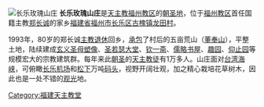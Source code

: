 [[File:玫瑰山庄.JPG|长乐玫瑰山庄]]
'''长乐玫瑰山庄'''是[[天主教福州教区|天主教福州教区]]的[[朝圣地|朝圣地]]，位于[[福州教区|福州教区]]首任国籍主教[[郑长诚|郑长诚]]的家乡[[福建省|福建省]][[福州市|福州市]][[长乐区|长乐区]][[古槐镇|古槐镇]][[龙田村|龙田村]]。

1993年，80岁的郑长诚[[主教|主教]][[退休|退休]]回乡，[[承包|承包]]了村后的五亩荒山（[[董奉山|董奉山]]），平整土地，陆续建成[[玄义圣母塑像|玄义圣母塑像]]、[[圣若瑟大堂|圣若瑟大堂]]、[[钦一斋|钦一斋]]、[[儒略书屋|儒略书屋]]、[[趣园|趣园]]、[[仰止园|仰止园]]等规模宏大的宗教建筑群。每年来此[[朝圣|朝圣]]的[[天主教徒|天主教徒]]有1万多人。山庄面对[[台湾海峡|台湾海峡]]，可俯瞰[[长乐机场|长乐机场]]和[[松下|松下]]万吨[[码头|码头]]，视野开阔壮观，加之精心栽培花草树木，因此也是一处不错的[[观光|观光]]地。

{{stub}}
[[Category:福建天主教堂|Category:福建天主教堂]]